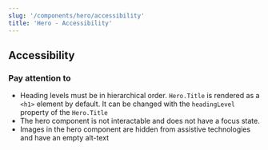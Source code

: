 ```yaml
---
slug: '/components/hero/accessibility'
title: 'Hero - Accessibility'
---
```




## Accessibility

### Pay attention to

- Heading levels must be in hierarchical order. `Hero.Title` is rendered as a `<h1>` element by default. It can be changed with the `headingLevel` property of the `Hero.Title`
- The hero component is not interactable and does not have a focus state.
- Images in the hero component are hidden from assistive technologies and have an empty alt-text
